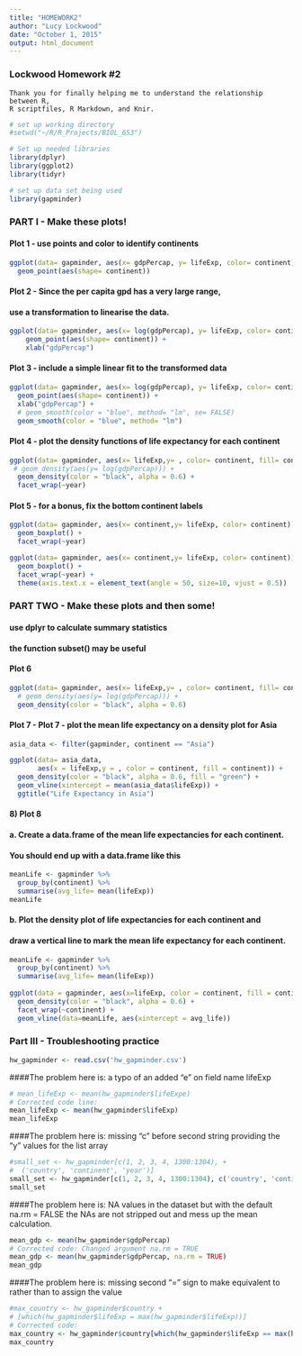 ```yaml
---
title: "HOMEWORK2"
author: "Lucy Lockwood"
date: "October 1, 2015"
output: html_document
---
```


### Lockwood Homework #2
~~~
Thank you for finally helping me to understand the relationship between R,
R scriptfiles, R Markdown, and Knir.
~~~

```r
# set up working directory
#setwd("~/R/R_Projects/BIOL_653")

# Set up needed libraries
library(dplyr)
library(ggplot2)
library(tidyr)

# set up data set being used
library(gapminder)
```

### PART I - Make these plots!


#### Plot 1 - use points and color to identify continents

```r
ggplot(data= gapminder, aes(x= gdpPercap, y= lifeExp, color= continent)) + 
  geom_point(aes(shape= continent))
```
 

#### Plot 2 - Since the per capita gpd has a very large range,
####  use a transformation to linearise the data.
```r
ggplot(data= gapminder, aes(x= log(gdpPercap), y= lifeExp, color= continent)) + 
    geom_point(aes(shape= continent)) +
    xlab("gdpPercap")
```

#### Plot 3 - include a simple linear fit to the transformed data
```r
ggplot(data= gapminder, aes(x= log(gdpPercap), y= lifeExp, color= continent)) + 
  geom_point(aes(shape= continent)) +
  xlab("gdpPercap") +
  # geom_smooth(color = "blue", method= "lm", se= FALSE)
  geom_smooth(color = "blue", method= "lm")
```


#### Plot 4 - plot the density functions of life expectancy for each continent
```r
ggplot(data= gapminder, aes(x= lifeExp,y= , color= continent, fill= continent)) + 
 # geom_density(aes(y= log(gdpPercap))) +
  geom_density(color = "black", alpha = 0.6) + 
  facet_wrap(~year) 
```

#### Plot 5 - for a bonus, fix the bottom continent labels
```r
ggplot(data= gapminder, aes(x= continent,y= lifeExp, color= continent)) + 
  geom_boxplot() + 
  facet_wrap(~year) 

ggplot(data= gapminder, aes(x= continent,y= lifeExp, color= continent)) + 
  geom_boxplot() + 
  facet_wrap(~year) +
  theme(axis.text.x = element_text(angle = 50, size=10, vjust = 0.5))
```

### PART TWO - Make these plots and then some!

#### use dplyr to calculate summary statistics
#### the function subset() may be useful

#### Plot 6
```r
ggplot(data= gapminder, aes(x= lifeExp,y= , color= continent, fill= continent)) + 
  # geom_density(aes(y= log(gdpPercap))) +
  geom_density(color = "black", alpha = 0.6)
```


#### Plot 7 - Plot 7 - plot the mean life expectancy on a density plot for Asia
```r
asia_data <- filter(gapminder, continent == "Asia")

ggplot(data= asia_data,
       aes(x = lifeExp,y = , color = continent, fill = continent)) + 
  geom_density(color = "black", alpha = 0.6, fill = "green") +
  geom_vline(xintercept = mean(asia_data$lifeExp)) +
  ggtitle("Life Expectancy in Asia")
```
  

#### 8) Plot 8
 
#### a. Create a data.frame of the mean life expectancies for each continent.
####  You should end up with a data.frame like this
```r
meanLife <- gapminder %>%
  group_by(continent) %>%
  summarise(avg_life= mean(lifeExp))
meanLife
```

#### b. Plot the density plot of life expectancies for each continent and
####  draw a vertical line to mark the mean life expectancy for each continent.

```r
meanLife <- gapminder %>%
  group_by(continent) %>%
  summarise(avg_life= mean(lifeExp))
  
ggplot(data = gapminder, aes(x=lifeExp, color = continent, fill = continent)) +
  geom_density(color = "black", alpha = 0.6) +
  facet_wrap(~continent) +
  geom_vline(data=meanLife, aes(xintercept = avg_life))
```   

### Part III - Troubleshooting practice

```r
hw_gapminder <- read.csv('hw_gapminder.csv')
```
####The problem here is:
  a typo of an added "e" on field name lifeExp
```r
# mean_lifeExp <- mean(hw_gapminder$lifeExpe)
# Corrected code line:
mean_lifeExp <- mean(hw_gapminder$lifeExp)
mean_lifeExp
```

####The problem here is:
  missing "c" before second string providing the "y" values for the list array
```r
#small_set <- hw_gapminder[c(1, 2, 3, 4, 1300:1304), +
#  ('country', 'continent', 'year')]
small_set <- hw_gapminder[c(1, 2, 3, 4, 1300:1304), c('country', 'continent', 'year')]
small_set
```
####The problem here is:
  NA values in the dataset but with the default na.rm = FALSE the NAs are not
  stripped out and mess up the mean calculation.
```r
mean_gdp <- mean(hw_gapminder$gdpPercap)
# Corrected code: Changed argument na.rm = TRUE
mean_gdp <- mean(hw_gapminder$gdpPercap, na.rm = TRUE)
mean_gdp
```

####The problem here is:
  missing second "=" sign to make equivalent to rather than to assign the value
  
```r
#max_country <- hw_gapminder$country +
# [which(hw_gapminder$lifeExp = max(hw_gapminder$lifeExp))]
# Corrected code:
max_country <- hw_gapminder$country[which(hw_gapminder$lifeExp == max(hw_gapminder$lifeExp))]
max_country
```





